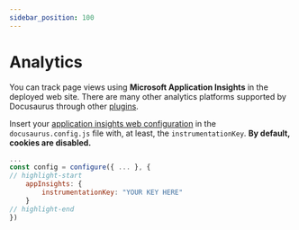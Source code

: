 ```yaml
---
sidebar_position: 100
---
```


# Analytics

You can track page views using **Microsoft Application Insights** in the deployed web site.
There are many other analytics platforms supported by Docusaurus through other [plugins](https://docusaurus.io/docs/next/api/plugins).

Insert your [application insights web configuration](https://github.com/microsoft/ApplicationInsights-JS#snippet-configuration-options) in the `docusaurus.config.js` file with, at least,
the `instrumentationKey`. **By default, cookies are disabled.**

```js title="website/docusaurus.config.js"
...
const config = configure({ ... }, {
// highlight-start
    appInsights: {
        instrumentationKey: "YOUR KEY HERE"
    }
// highlight-end
})
```